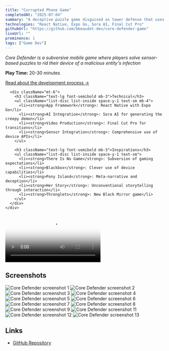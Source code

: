 ```yaml
---
title: "Corrupted Phone Game"
completedAt: "2025-07-04"
summary: "A deceptive puzzle game disguised as tower defense that uses your phone's native capabilities"
technologies: "React Native, Expo Go, Sora AI, Final Cut Pro"
githubUrl: "https://github.com/bbeaudet-dev/core-defender-game"
liveUrl: ""
prominence: 1
tags: ["Game Dev"]
---
```


<div className="flex flex-col md:flex-row md:items-start md:gap-6 my-8">
  <div className="flex-1">
    <div className="mb-4">
      <p className="text-base leading-relaxed mb-2">
        <em>Core Defender is a subversive mobile game where players solve sensor-based puzzles to rid their device of a malicious entity's infection</em>
      </p>
      <p className="text-sm text-neutral-600 dark:text-neutral-400">
        <strong>Play Time:</strong> 20-30 minutes
      </p>
      <p className="text-sm text-neutral-600 dark:text-neutral-400">
        <a href="/blog/wk5-reflection" className="underline hover:text-neutral-800 dark:hover:text-neutral-200 transition-colors">
          Read about the development process →
        </a>
      </p>

      <div className="mt-6">
        <h3 className="text-lg font-semibold mb-3">Technical</h3>
        <ul className="list-disc list-inside space-y-1 text-sm mb-4">
          <li><strong>App Framework</strong>: React Native with Expo Go</li>
          <li><strong>AI Integration</strong>: Sora AI for generating the creepy demon</li>
          <li><strong>Video Production</strong>: Final Cut Pro for transitions</li>
          <li><strong>Sensor Integration</strong>: Comprehensive use of device APIs</li>
        </ul>

        <h3 className="text-lg font-semibold mb-3">Inspirations</h3>
        <ul className="list-disc list-inside space-y-1 text-sm">
          <li><strong>There Is No Game</strong>: Subversion of gaming expectations</li>
          <li><strong>Blackbox</strong>: Clever use of device capabilities</li>
          <li><strong>Pony Island</strong>: Meta-narrative and deception</li>
          <li><strong>Her Story</strong>: Unconventional storytelling through interaction</li>
          <li><strong>Thronglets</strong>: New Black Mirror game</li>
        </ul>
      </div>
    </div>

  </div>

  <div className="flex-shrink-0 mb-6 md:mb-0">
    <div className="w-64 mx-auto md:mx-0">
      <video
        controls
        className="w-full rounded-lg shadow-lg"
        poster="/portfolio/core-defender/IMG_8385.PNG"
      >
        <source
          src="/portfolio/core-defender/core-defender-demo.mp4"
          type="video/mp4"
        />
        Your browser does not support the video tag.
      </video>
    </div>
  </div>
</div>

## Screenshots

<div className="grid grid-cols-2 md:grid-cols-3 gap-4 my-4">
  <Image
    src="/portfolio/core-defender/IMG_8385.PNG"
    alt="Core Defender screenshot 1"
    width={400}
    height={300}
    className="rounded-lg"
  />
  <Image
    src="/portfolio/core-defender/IMG_8386.PNG"
    alt="Core Defender screenshot 2"
    width={400}
    height={300}
    className="rounded-lg"
  />
  <Image
    src="/portfolio/core-defender/IMG_8388.PNG"
    alt="Core Defender screenshot 3"
    width={400}
    height={300}
    className="rounded-lg"
  />
  <Image
    src="/portfolio/core-defender/IMG_8389.PNG"
    alt="Core Defender screenshot 4"
    width={400}
    height={300}
    className="rounded-lg"
  />
  <Image
    src="/portfolio/core-defender/IMG_8390.PNG"
    alt="Core Defender screenshot 5"
    width={400}
    height={300}
    className="rounded-lg"
  />
  <Image
    src="/portfolio/core-defender/IMG_8392.PNG"
    alt="Core Defender screenshot 6"
    width={400}
    height={300}
    className="rounded-lg"
  />
  <Image
    src="/portfolio/core-defender/IMG_8393.PNG"
    alt="Core Defender screenshot 7"
    width={400}
    height={300}
    className="rounded-lg"
  />
  <Image
    src="/portfolio/core-defender/IMG_8394.PNG"
    alt="Core Defender screenshot 8"
    width={400}
    height={300}
    className="rounded-lg"
  />
  <Image
    src="/portfolio/core-defender/IMG_8395.PNG"
    alt="Core Defender screenshot 9"
    width={400}
    height={300}
    className="rounded-lg"
  />
  <Image
    src="/portfolio/core-defender/IMG_8397.PNG"
    alt="Core Defender screenshot 11"
    width={400}
    height={300}
    className="rounded-lg"
  />
  <Image
    src="/portfolio/core-defender/IMG_8398.PNG"
    alt="Core Defender screenshot 12"
    width={400}
    height={300}
    className="rounded-lg"
  />
  <Image
    src="/portfolio/core-defender/IMG_8399.PNG"
    alt="Core Defender screenshot 13"
    width={400}
    height={300}
    className="rounded-lg"
  />
</div>

## Links

- [GitHub Repository](https://github.com/bbeaudet-dev/core-defender-game)
